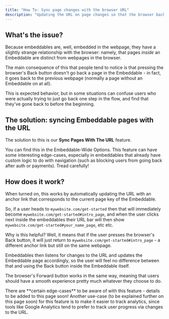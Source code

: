 ```yaml
---
title: "How To: Sync page changes with the browser URL"
description: "Updating the URL on page changes so that the browser back buttons control the Embeddable"
---
```


## What's the issue?

Because embeddables are, well, embedded in the webpage, they have a slightly strange
relationship with the browser: namely, that pages _inside_ an Embeddable are distinct
from webpages in the browser.

The main consequence of this that people tend to notice is that pressing the browser's
Back button doesn't go back a page in the Embeddable - in fact, it goes back to the previous
webpage (normally a page without an Embeddable on at all).

This is expected behavior, but in some situations can confuse users who were actually
trying to just go back one step in the flow, and find that they've gone back to before the beginning.

## The solution: syncing Embeddable pages with the URL

The solution to this is our **Sync Pages With The URL** feature.

<Steps>
  <Step title="Turn on the Sync Pages With The URL setting">
    You can find this in the Embeddable-Wide Options.
  </Step>
  <Step title="Test for edge-cases and enjoy.">
    This feature can have some interesting edge-cases, especially in embeddables
    that already have custom logic to do with navigation (such as blocking users
    from going back after auth or payments). Tread carefully!
  </Step>
</Steps>

## How does it work?

When turned on, this works by automatically updating the URL with an <Tooltip
tip="Anchor links start with a '#' in the URL (e.g. 'mysite.com/about#summary') and
link to something within a webpage, such as a section or heading."> anchor link</Tooltip>
that corresponds to the current page key of the Embeddable.

So, if a user heads to `mywebsite.com/get-started` then that will immediately become
`mywebsite.com/get-started#intro_page`, and when the user clicks next inside the embeddables their
URL bar will then show `mywebsite.com/get-started#your_name_page`, etc etc.

Why is this helpful? Well, it means that if the user presses the browser's Back button,
it will just return to `mywebsite.com/get-started#intro_page` - a different anchor link but still on the same webpage.

Embeddables then listens for changes to the URL and updates the Embeddable page accordingly,
so the user will feel no difference between that and using the Back button inside the Embeddable itself.

The browser's Forward button works in the same way, meaning that users should have a
smooth experience pretty much whatever they choose to do.

<Note>
  There are **certain edge-cases** to be aware of with this feature - details to
  be added to this page soon!
</Note>

<Info>
  Another use-case (to be explained further on this page soon) for this feature
  is to make it easier to track analytics, since tools like Google Analytics
  tend to prefer to track user progress via changes to the URL.
</Info>
